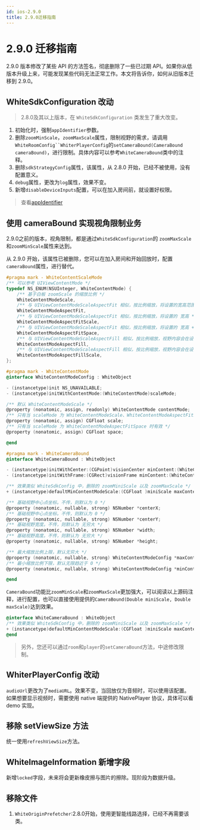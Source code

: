 ```yaml
---
id: ios-2.9.0
title: 2.9.0迁移指南
---
```


# 2.9.0 迁移指南

2.9.0 版本修改了某些 API 的方法签名，彻底删除了一些已过期 API。如果你从低版本升级上来，可能发现某些代码无法正常工作。本文将告诉你，如何从旧版本迁移到 2.9.0。


## WhiteSdkConfiguration 改动

>2.8.0及其以上版本，在 `WhiteSdkConfiguration` 类发生了重大改变。

1. 初始化时，强制`appIdentifier`参数。
2. 删除`zoomMinScale`，`zoomMaxScale`属性，限制视野的需求，请调用`WhiteRoomConfig``WhiterPlayerConfig`的`setCameraBound(CameraBound cameraBound)`，进行限制。具体内容可以参考`WhiteCameraBound`类中的注释。
3. 删除`sdkStrategyConfig`属性，该属性，从 2.8.0 开始，已经不被使用，没有配置意义。
4. `debug`属性，更改为`log`属性，效果不变。
6. 新增`disableDeviceInputs`配置，可以在加入房间前，就设置好权限。

>查看[appIdentifier](../../faq/app-identifier)

## 使用 cameraBound 实现视角限制业务

2.9.0之前的版本，视角限制，都是通过`WhiteSdkConfiguration`的
`zoomMaxScale`和`zoomMinScale`属性来达到。

从 2.9.0 开始，该属性已被删除，您可以在加入房间和开始回放时，配置 `cameraBound`属性，进行替代。

```Objective-C
#pragma mark - WhiteContentScaleMode
/** 可以参考 UIViewContentMode */
typedef NS_ENUM(NSUInteger, WhiteContentMode) {
    /** 基于白板 zoomScale 的缩放比例 */
    WhiteContentModeScale,
    /** 与 UIViewContentModeScaleAspectFit 相似，按比例缩放，将设置的宽高范围，铺满视野 */
    WhiteContentModeAspectFit,
    /** 与 UIViewContentModeScaleAspectFit 相似，按比例缩放，将设置的 宽高 * scale 的范围，铺满视野 */
    WhiteContentModeAspectFitScale,
    /** 与 UIViewContentModeScaleAspectFit 相似，按比例缩放，将设置的 宽高 + space 的范围，铺满视野 */
    WhiteContentModeAspectFitSpace,
    /** 与 UIViewContentModeScaleAspectFill 相似，按比例缩放，视野内容会在设置的宽高范围内 */
    WhiteContentModeAspectFill,
    /** 与 UIViewContentModeScaleAspectFill 相似，按比例缩放，视野内容会在设置的 宽高 + space 的范围内 */
    WhiteContentModeAspectFillScale,
};

#pragma mark - WhiteContentMode
@interface WhiteContentModeConfig : WhiteObject

- (instancetype)init NS_UNAVAILABLE;
- (instancetype)initWithContentMode:(WhiteContentMode)scaleMode;

/** 默认 WhiteContentModeScale */
@property (nonatomic, assign, readonly) WhiteContentMode contentMode;
/** 只有当 scaleMode 为 WhiteContentModeScale、WhiteContentModeAspectFitScale、WhiteContentModeAspectFillScale 设置有效 */
@property (nonatomic, assign) CGFloat scale;
/** 只有当 scaleMode 为 WhiteContentModeAspectFitSpace 时有效 */
@property (nonatomic, assign) CGFloat space;

@end

#pragma mark - WhiteCameraBound
@interface WhiteCameraBound : WhiteObject

- (instancetype)initWithCenter:(CGPoint)visionCenter minContent:(WhiteContentModeConfig *)minConfig maxContent:(WhiteContentModeConfig *)maxConfig;
- (instancetype)initWithFrame:(CGRect)visionFrame minContent:(WhiteContentModeConfig *)minConfig maxContent:(WhiteContentModeConfig *)maxConfig;

/** 效果类似 WhiteSdkConfig 中，删除的 zoomMiniScale 以及 zoomMaxScale */
+ (instancetype)defaultMinContentModeScale:(CGFloat )miniScale maxContentModeScale:(CGFloat )maxScale;

/** 基础视野中心点坐标。不传，则默认为 0 */
@property (nonatomic, nullable, strong) NSNumber *centerX;
/** 基础视野中心点坐标。不传，则默认为 0 */
@property (nonatomic, nullable, strong) NSNumber *centerY;
/** 基础视野宽度。不传，则默认为 无穷大 */
@property (nonatomic, nullable, strong) NSNumber *width;
/** 基础视野高度。不传，则默认为 无穷大 */
@property (nonatomic, nullable, strong) NSNumber *height;

/** 最大缩放比例上限，默认无穷大 */
@property (nonatomic, nullable, strong) WhiteContentModeConfig *maxContentMode;
/** 最小缩放比例下限，默认无限趋近于 0 */
@property (nonatomic, nullable, strong) WhiteContentModeConfig *minContentMode;

@end

```

`CameraBound`功能比`zoomMinScale`和`zoomMaxScale`更加强大，可以阅读以上源码注释，进行配置，也可以直接使用提供的`CameraBound(Double miniScale, Double maxScale)`达到效果。

```Objective-C
@interface WhiteCameraBound : WhiteObject
/** 效果类似 WhiteSdkConfig 中，删除的 zoomMiniScale 以及 zoomMaxScale */
+ (instancetype)defaultMinContentModeScale:(CGFloat )miniScale maxContentModeScale:(CGFloat )maxScale;
@end
```

>另外，您还可以通过`room`和`player`的`setCameraBound`方法，中途修改限制。

## WhiterPlayerConfig 改动

`audioUrl`更改为了`mediaURL`。效果不变，当回放仅为音频时，可以使用该配置。如果想要显示视频时，需要使用 native 端提供的 NativePlayer 协议，具体可以看 demo 实现。

## 移除 setViewSize 方法

统一使用`refreshViewSize`方法。

## WhiteImageInformation 新增字段

新增`locked`字段，未来将会更新橡皮擦与图片的擦除。现阶段为数据升级。

## 移除文件

1. `WhiteOriginPrefetcher`:2.8.0开始，使用更智能线路选择，已经不再需要该类。

